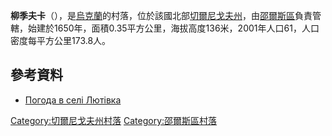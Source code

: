 {{coord|51|42|54|N|31|59|48|E|scale:100000|display=title}}

'''柳季夫卡'''（{{lang-uk|Лютівка}}），是[[烏克蘭|烏克蘭]]的村落，位於該國北部[[切爾尼戈夫州|切爾尼戈夫州]]，由[[邵爾斯區|邵爾斯區]]負責管轄，始建於1650年，面積0.35平方公里，海拔高度136米，2001年人口61，人口密度每平方公里173.8人。

==參考資料==
* [http://weather.in.ua/ua/chernigovskaja/14235 Погода в селі Лютівка] {{Wayback|url=http://weather.in.ua/ua/chernigovskaja/14235 |date=20111220140532 }}

[[Category:切爾尼戈夫州村落|Category:切爾尼戈夫州村落]]
[[Category:邵爾斯區村落|Category:邵爾斯區村落]]


{{Chernihiv-geo-stub}}
